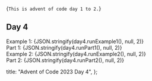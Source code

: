 

<Intro>{`
  This is advent of code day 1 to 2.
`}</Intro>

## Day 4

<Spoiler summaryContent="Spoiler: solution">
  Example 1: {JSON.stringify(day4.runExample1(), null, 2)}
  <br />
  Part 1: {JSON.stringify(day4.runPart1(), null, 2)}
  <br />
  Example 2: {JSON.stringify(day4.runExample2(), null, 2)}
  <br />
  Part 2: {JSON.stringify(day4.runPart2(), null, 2)}
  <br />
</Spoiler>

  title: "Advent of Code 2023 Day 4",
};
